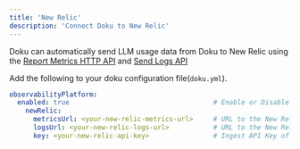 ```yaml
---
title: 'New Relic'
description: 'Connect Doku to New Relic'
---
```


Doku can automatically send LLM usage data from Doku to New Relic using the [Report Metrics HTTP API](https://docs.newrelic.com/docs/data-apis/ingest-apis/metric-api/report-metrics-metric-api/) and [Send Logs API](https://docs.newrelic.com/docs/logs/log-api/introduction-log-api/)

Add the following to your doku configuration file(`doku.yml`).

```yaml doku.yml
observabilityPlatform:
  enabled: true                                    # Enable or Disable the Observability Platform, Example: true
    newRelic:
      metricsUrl: <your-new-relic-metrics-url>     # URL to the New Relic Metric API
      logsUrl: <your-new-relic-logs-url>           # URL to the New Relic Log API
      key: <your-new-relic-api-key>                # Ingest API Key of the New Relic Account
```